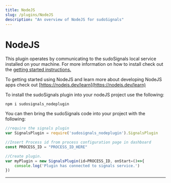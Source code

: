 ```yaml
---
title: NodeJS
slug: /plugins/NodeJS
description: "An overview of NodeJS for sudoSignals"
---
```



# NodeJS

This plugin operates by communicating to the sudoSignals local service installed on your machine. For more information on how to install check out the [getting started instructions.](https://docs.sudosignals.com/docs/gettingStarted/installSignals/)

To getting started using NodeJS and learn more about developing NodeJS apps check out [https://nodejs.dev/learn](https://nodejs.dev/learn) 


To install the sudoSignals plugin into your nodeJS project use the following:

```
npm i sudosignals_nodeplugin
```

You can then bring the sudoSignals code into your project with the following:
```javascript
//require the signals plugin 
var SignalsPlugin = require('sudosignals_nodeplugin').SignalsPlugin

//Insert Process id from process configuration page in dashboard
const PROCESS_ID = "PROCESS_ID_HERE"

//Create plugin.
var myPlugin = new SignalsPlugin(id=PROCESS_ID, onStart=()=>{
	console.log('Plugin has connected to signals service.')
})

```
---
<DocCardList />

<!-- links -->